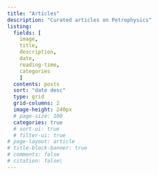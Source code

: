 ```yaml
---
title: "Articles"
description: "Curated articles on Petrophysics"
listing:
  fields: [
    image, 
    title, 
    description, 
    date, 
    reading-time, 
    categories
    ]
  contents: posts
  sort: "date desc"
  type: grid
  grid-columns: 2
  image-height: 240px
  # page-size: 100
  categories: true
  # sort-ui: true
  # filter-ui: true
# page-layout: article
# title-block-banner: true
# comments: false
# citation: false\
---
```



